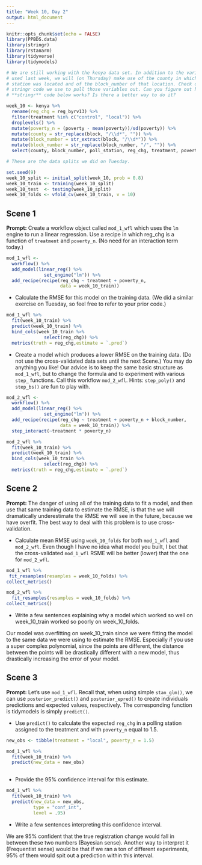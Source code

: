 ```yaml
---
title: "Week 10, Day 2"
output: html_document
---
```


```r
knitr::opts_chunk$set(echo = FALSE)
library(PPBDS.data)
library(stringr)
library(rstanarm)
library(tidyverse)
library(tidymodels)

# We are still working with the kenya data set. In addition to the variables we
# used last week, we will (on Thursday) make use of the county in which the poll
# station was located and of the block_number of that location. Check out the
# stringr code we use to pull those variables out. Can you figure out how the
# **stringr** code below works? Is there a better way to do it?

week_10 <- kenya %>% 
  rename(reg_chg = reg_byrv13) %>% 
  filter(treatment %in% c("control", "local")) %>% 
  droplevels() %>% 
  mutate(poverty_n = (poverty - mean(poverty))/sd(poverty)) %>% 
  mutate(county = str_replace(block, "/\\d*", "")) %>% 
  mutate(block_number = str_extract(block, "/\\d*")) %>% 
  mutate(block_number = str_replace(block_number, "/", "")) %>% 
  select(county, block_number, poll_station, reg_chg, treatment, poverty_n) 

# These are the data splits we did on Tuesday.

set.seed(9)
week_10_split <- initial_split(week_10, prob = 0.8)
week_10_train <- training(week_10_split)
week_10_test  <- testing(week_10_split)
week_10_folds <- vfold_cv(week_10_train, v = 10)
```


## Scene 1

**Prompt:** Create a workflow object called `mod_1_wfl` which uses the `lm` engine to run a linear regression. Use a recipe in which reg_chg is a function of `treatment` and `poverty_n`. (No need for an interaction term today.) 

```r

mod_1_wfl <- 
  workflow() %>%
  add_model(linear_reg() %>% 
              set_engine("lm")) %>% 
  add_recipe(recipe(reg_chg ~ treatment + poverty_n,
                    data = week_10_train))
```


* Calculate the RMSE for this model on the training data. (We did a similar exercise on Tuesday, so feel free to refer to your prior code.)

```r
mod_1_wfl %>% 
  fit(week_10_train) %>% 
  predict(week_10_train) %>% 
  bind_cols(week_10_train %>% 
              select(reg_chg)) %>% 
  metrics(truth = reg_chg,estimate = `.pred`)
```


* Create a model which produces a lower RMSE on the training data. (Do not use the cross-validated data sets until the next Scene.) You may do anything you like! Our advice is to keep the same basic structure as `mod_1_wfl`, but to change the formula and to experiment with various `step_` functions. Call this workflow `mod_2_wfl`. Hints: `step_poly()` and `step_bs()` are fun to play with.

```r
mod_2_wfl <- 
  workflow() %>%
  add_model(linear_reg() %>% 
              set_engine("lm")) %>% 
  add_recipe(recipe(reg_chg ~ treatment + poverty_n + block_number,
                    data = week_10_train)) %>% 
  step_interact(~treatment * poverty_n)

mod_2_wfl %>% 
  fit(week_10_train) %>% 
  predict(week_10_train) %>% 
  bind_cols(week_10_train %>% 
              select(reg_chg)) %>% 
  metrics(truth = reg_chg,estimate = `.pred`)
```


## Scene 2

**Prompt:** The danger of using all of the training data to fit a model, and then use that same training data to estimate the RMSE, is that the we will dramatically underestimate the RMSE we will see in the future, because we have overfit. The best way to deal with this problem is to use cross-validation. 

* Calculate mean RMSE using `week_10_folds` for both `mod_1_wfl` and `mod_2_wfl`.  Even though I have no idea what model you built, I bet that the cross-validated `mod_1_wfl` RSME will be better (lower) that the one for `mod_2_wfl`.

```r
mod_1_wfl %>% 
 fit_resamples(resamples = week_10_folds) %>% 
collect_metrics()
```

```r
mod_2_wfl %>% 
  fit_resamples(resamples = week_10_folds) %>% 
collect_metrics()
```

* Write a few sentences explaining why a model which worked so well on week_10_train worked so poorly on week_10_folds.

Our model was overfitting on week_10_train since we were fitting the model to the same data we were using to estimate the RMSE. Especially if you use a super complex polynomial, since the points are different, the distance between the points will be drastically different with a new model, thus drastically increasing the error of your model. 


## Scene 3

**Prompt:** Let's use `mod_1_wfl`. Recall that, when using simple `stan_glm()`, we can use `posterior_predict()` and `posterior_epred()` to create individuals predictions and expected values, respectively. The corresponding function is tidymodels is simply `predict()`.

* Use `predict()` to calculate the expected `reg_chg` in a polling station assigned to the treatment and with `poverty_n` equal to 1.5. 
```r
new_obs <- tibble(treatment = "local", poverty_n = 1.5)

mod_1_wfl %>% 
  fit(week_10_train) %>% 
  predict(new_data = new_obs)
  
```


* Provide the 95% confidence interval for this estimate.
```r
mod_1_wfl %>% 
  fit(week_10_train) %>% 
  predict(new_data = new_obs,
          type = "conf_int",
          level = .95)
```

* Write a few sentences interpreting this confidence interval.

We are 95% confident that the true registration change would fall in between these two numbers (Bayesian sense). Another way to interpret it (Frequentist sense) would be that if we ran a ton of different experiments, 95% of them would spit out a prediction within this interval. 
